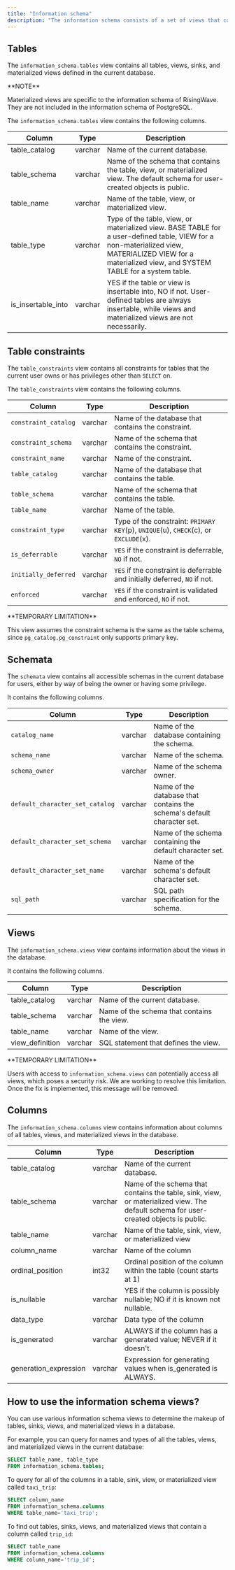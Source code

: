 ```yaml
---
title: "Information schema"
description: "The information schema consists of a set of views that contain information about the objects defined in the current database."
---
```


## Tables

The `information_schema.tables` view contains all tables, views, sinks, and materialized views defined in the current database.

<Info>
**NOTE**

Materialized views are specific to the information schema of RisingWave. They are not included in the information schema of PostgreSQL.
</Info>

The `information_schema.tables` view contains the following columns.

| Column               | Type    | Description                                                                                                                                                                                           |
| -------------------- | ------- | ----------------------------------------------------------------------------------------------------------------------------------------------------------------------------------------------------- |
| table\_catalog       | varchar | Name of the current database.                                                                                                                                                                          |
| table\_schema        | varchar | Name of the schema that contains the table, view, or materialized view. The default schema for user-created objects is public.                                                                        |
| table\_name          | varchar | Name of the table, view, or materialized view.                                                                                                                                                         |
| table\_type          | varchar | Type of the table, view, or materialized view. BASE TABLE for a user-defined table, VIEW for a non-materialized view, MATERIALIZED VIEW for a materialized view, and SYSTEM TABLE for a system table. |
| is\_insertable\_into | varchar | YES if the table or view is insertable into, NO if not. User-defined tables are always insertable, while views and materialized views are not necessarily.

## Table constraints

The `table_constraints` view contains all constraints for tables that the current user owns or has privileges other than `SELECT` on.

The `table_constraints` view contains the following columns.

|Column|Type|Description|
|---|---|---|
| `constraint_catalog` | varchar | Name of the database that contains the constraint. |
| `constraint_schema` | varchar | Name of the schema that contains the constraint. |
| `constraint_name` | varchar | Name of the constraint. |
| `table_catalog` | varchar | Name of the database that contains the table. |
| `table_schema` | varchar | Name of the schema that contains the table. |
| `table_name` | varchar | Name of the table. |
| `constraint_type` | varchar | Type of the constraint: `PRIMARY KEY`(p), `UNIQUE`(u), `CHECK`(c), or `EXCLUDE`(x).  |
| `is_deferrable` | varchar | `YES` if the constraint is deferrable, `NO` if not. |
| `initially_deferred` | varchar | `YES` if the constraint is deferrable and initially deferred, `NO` if not. |
| `enforced` | varchar | `YES` if the constraint is validated and enforced, `NO` if not. |

<Info>
**TEMPORARY LIMITATION**

This view assumes the constraint schema is the same as the table schema, since `pg_catalog.pg_constraint` only supports primary key.

</Info>

## Schemata

The `schemata` view contains all accessible schemas in the current database for users, either by way of being the owner or having some privilege.

It contains the following columns.

|Column|Type|Description|
|---|---|---|
|`catalog_name`| varchar | Name of the database containing the schema.  |
|`schema_name`| varchar | Name of the schema. |
|`schema_owner` | varchar | Name of the schema owner.|
|`default_character_set_catalog` | varchar | Name of the database that contains the schema's default character set.|
|`default_character_set_schema`|varchar | Name of the schema containing the default character set. |
|`default_character_set_name`|varchar |Name of the schema's default character set.|
|`sql_path`|varchar | SQL path specification for the schema.|

## Views

The `information_schema.views` view contains information about the views in the database.

It contains the following columns.

| Column           | Type    | Description                               |
| ---------------- | ------- | ----------------------------------------- |
| table\_catalog   | varchar | Name of the current database.              |
| table\_schema    | varchar | Name of the schema that contains the view. |
| table\_name      | varchar | Name of the view.                          |
| view\_definition | varchar | SQL statement that defines the view.       |

<Info>
**TEMPORARY LIMITATION**

Users with access to `information_schema.views` can potentially access all views, which poses a security risk. We are working to resolve this limitation. Once the fix is implemented, this message will be removed.
</Info>

## Columns

The `information_schema.columns` view contains information about columns of all tables, views, and materialized views in the database.

| Column                 | Type    | Description                                                                                                                          |
| ---------------------- | ------- | ------------------------------------------------------------------------------------------------------------------------------------ |
| table\_catalog         | varchar | Name of the current database.                                                                                                        |
| table\_schema          | varchar | Name of the schema that contains the table, sink, view, or materialized view. The default schema for user-created objects is public. |
| table\_name            | varchar | Name of the table, sink, view, or materialized view                                                                                  |
| column\_name           | varchar | Name of the column                                                                                                                   |
| ordinal\_position      | int32   | Ordinal position of the column within the table (count starts at 1)                                                                  |
| is\_nullable           | varchar | YES if the column is possibly nullable; NO if it is known not nullable.                                                              |
| data\_type             | varchar | Data type of the column                                                                                                              |
| is\_generated          | varchar | ALWAYS if the column has a generated value; NEVER if it doesn't.                                                                     |
| generation\_expression | varchar | Expression for generating values when is\_generated is ALWAYS.                                                                       |

## How to use the information schema views?

You can use various information schema views to determine the makeup of tables, sinks, views, and materialized views in a database.

For example, you can query for names and types of all the tables, views, and materialized views in the current database:

```sql
SELECT table_name, table_type
FROM information_schema.tables;
```

To query for all of the columns in a table, sink, view, or materialized view called `taxi_trip`:

```sql
SELECT column_name
FROM information_schema.columns
WHERE table_name='taxi_trip';
```

To find out tables, sinks, views, and materialized views that contain a column called `trip_id`:

```sql
SELECT table_name
FROM information_schema.columns
WHERE column_name='trip_id';
```
